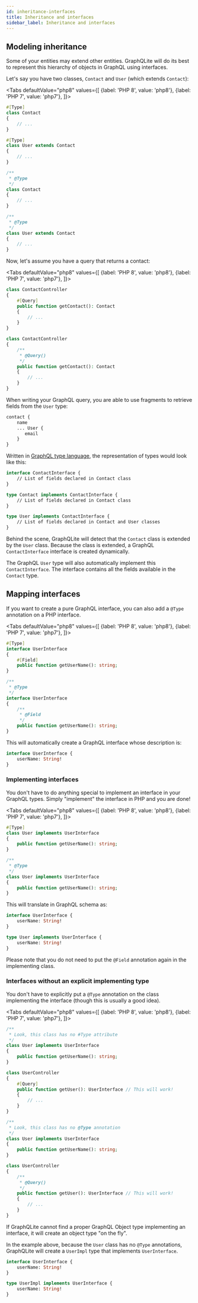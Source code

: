 ```yaml
---
id: inheritance-interfaces
title: Inheritance and interfaces
sidebar_label: Inheritance and interfaces
---
```



## Modeling inheritance

Some of your entities may extend other entities. GraphQLite will do its best to represent this hierarchy of objects in GraphQL using interfaces.

Let's say you have two classes, `Contact` and `User` (which extends `Contact`):

<Tabs
  defaultValue="php8"
  values={[
    {label: 'PHP 8', value: 'php8'},
    {label: 'PHP 7', value: 'php7'},
  ]}>
  <TabItem value="php8">

```php
#[Type]
class Contact
{
    // ...
}

#[Type]
class User extends Contact
{
    // ...
}
```

  </TabItem>
  <TabItem value="php7">

```php
/**
 * @Type
 */
class Contact
{
    // ...
}

/**
 * @Type
 */
class User extends Contact
{
    // ...
}
```

  </TabItem>
</Tabs>

Now, let's assume you have a query that returns a contact:

<Tabs
  defaultValue="php8"
  values={[
    {label: 'PHP 8', value: 'php8'},
    {label: 'PHP 7', value: 'php7'},
  ]}>
  <TabItem value="php8">

```php
class ContactController
{
    #[Query]
    public function getContact(): Contact
    {
        // ...
    }
}
```

  </TabItem>
  <TabItem value="php7">

```php
class ContactController
{
    /**
     * @Query()
     */
    public function getContact(): Contact
    {
        // ...
    }
}
```

  </TabItem>
</Tabs>

When writing your GraphQL query, you are able to use fragments to retrieve fields from the `User` type:

```graphql
contact {
    name
    ... User {
       email
    }
}
```

Written in [GraphQL type language](https://graphql.org/learn/schema/#type-language), the representation of types
would look like this:

```graphql
interface ContactInterface {
    // List of fields declared in Contact class
}

type Contact implements ContactInterface {
    // List of fields declared in Contact class
}

type User implements ContactInterface {
    // List of fields declared in Contact and User classes
}
```

Behind the scene, GraphQLite will detect that the `Contact` class is extended by the `User` class.
Because the class is extended, a GraphQL `ContactInterface` interface is created dynamically.

The GraphQL `User` type will also automatically implement this `ContactInterface`. The interface contains all the fields
available in the `Contact` type.

## Mapping interfaces

If you want to create a pure GraphQL interface, you can also add a `@Type` annotation on a PHP interface.

<Tabs
  defaultValue="php8"
  values={[
    {label: 'PHP 8', value: 'php8'},
    {label: 'PHP 7', value: 'php7'},
  ]}>
  <TabItem value="php8">

```php
#[Type]
interface UserInterface
{
    #[Field]
    public function getUserName(): string;
}
```

  </TabItem>
  <TabItem value="php7">

```php
/**
 * @Type
 */
interface UserInterface
{
    /**
     * @Field
     */
    public function getUserName(): string;
}
```

  </TabItem>
</Tabs>

This will automatically create a GraphQL interface whose description is:

```graphql
interface UserInterface {
    userName: String!
}
```

### Implementing interfaces

You don't have to do anything special to implement an interface in your GraphQL types.
Simply "implement" the interface in PHP and you are done!

<Tabs
  defaultValue="php8"
  values={[
    {label: 'PHP 8', value: 'php8'},
    {label: 'PHP 7', value: 'php7'},
  ]}>
  <TabItem value="php8">

```php
#[Type]
class User implements UserInterface
{
    public function getUserName(): string;
}
```

  </TabItem>
  <TabItem value="php7">

```php
/**
 * @Type
 */
class User implements UserInterface
{
    public function getUserName(): string;
}
```

  </TabItem>
</Tabs>

This will translate in GraphQL schema as:

```graphql
interface UserInterface {
    userName: String!
}

type User implements UserInterface {
    userName: String!
}
```

Please note that you do not need to put the `@Field` annotation again in the implementing class.

### Interfaces without an explicit implementing type

You don't have to explicitly put a `@Type` annotation on the class implementing the interface (though this
is usually a good idea).

<Tabs
  defaultValue="php8"
  values={[
    {label: 'PHP 8', value: 'php8'},
    {label: 'PHP 7', value: 'php7'},
  ]}>
  <TabItem value="php8">

```php
/**
 * Look, this class has no #Type attribute
 */
class User implements UserInterface
{
    public function getUserName(): string;
}
```

```php
class UserController
{
    #[Query]
    public function getUser(): UserInterface // This will work!
    {
        // ...
    }
}
```

  </TabItem>
  <TabItem value="php7">

```php
/**
 * Look, this class has no @Type annotation
 */
class User implements UserInterface
{
    public function getUserName(): string;
}
```

```php
class UserController
{
    /**
     * @Query()
     */
    public function getUser(): UserInterface // This will work!
    {
        // ...
    }
}
```

  </TabItem>
</Tabs>

<div class="alert alert--info">If GraphQLite cannot find a proper GraphQL Object type implementing an interface, it
will create an object type "on the fly".</div>

In the example above, because the `User` class has no `@Type` annotations, GraphQLite will
create a `UserImpl` type that implements `UserInterface`.

```graphql
interface UserInterface {
    userName: String!
}

type UserImpl implements UserInterface {
    userName: String!
}
```
